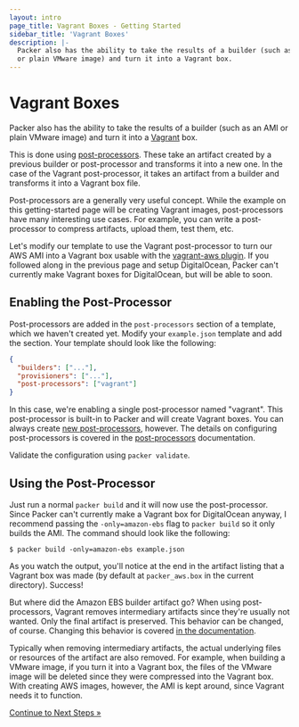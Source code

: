 ```yaml
---
layout: intro
page_title: Vagrant Boxes - Getting Started
sidebar_title: 'Vagrant Boxes'
description: |-
  Packer also has the ability to take the results of a builder (such as an AMI
  or plain VMware image) and turn it into a Vagrant box.
---
```


# Vagrant Boxes

Packer also has the ability to take the results of a builder (such as an AMI or
plain VMware image) and turn it into a [Vagrant](https://www.vagrantup.com) box.

This is done using [post-processors](/docs/templates/post-processors).
These take an artifact created by a previous builder or post-processor and
transforms it into a new one. In the case of the Vagrant post-processor, it
takes an artifact from a builder and transforms it into a Vagrant box file.

Post-processors are a generally very useful concept. While the example on this
getting-started page will be creating Vagrant images, post-processors have many
interesting use cases. For example, you can write a post-processor to compress
artifacts, upload them, test them, etc.

Let's modify our template to use the Vagrant post-processor to turn our AWS AMI
into a Vagrant box usable with the [vagrant-aws
plugin](https://github.com/mitchellh/vagrant-aws). If you followed along in the
previous page and setup DigitalOcean, Packer can't currently make Vagrant boxes
for DigitalOcean, but will be able to soon.

## Enabling the Post-Processor

Post-processors are added in the `post-processors` section of a template, which
we haven't created yet. Modify your `example.json` template and add the section.
Your template should look like the following:

```json
{
  "builders": ["..."],
  "provisioners": ["..."],
  "post-processors": ["vagrant"]
}
```

In this case, we're enabling a single post-processor named "vagrant". This
post-processor is built-in to Packer and will create Vagrant boxes. You can
always create [new post-processors](/docs/extending/custom-post-processors), however.
The details on configuring post-processors is covered in the
[post-processors](/docs/templates/post-processors) documentation.

Validate the configuration using `packer validate`.

## Using the Post-Processor

Just run a normal `packer build` and it will now use the post-processor. Since
Packer can't currently make a Vagrant box for DigitalOcean anyway, I recommend
passing the `-only=amazon-ebs` flag to `packer build` so it only builds the AMI.
The command should look like the following:

```text
$ packer build -only=amazon-ebs example.json
```

As you watch the output, you'll notice at the end in the artifact listing that a
Vagrant box was made (by default at `packer_aws.box` in the current directory).
Success!

But where did the Amazon EBS builder artifact go? When using post-processors,
Vagrant removes intermediary artifacts since they're usually not wanted. Only
the final artifact is preserved. This behavior can be changed, of course.
Changing this behavior is covered [in the
documentation](/docs/templates/post-processors).

Typically when removing intermediary artifacts, the actual underlying files or
resources of the artifact are also removed. For example, when building a VMware
image, if you turn it into a Vagrant box, the files of the VMware image will be
deleted since they were compressed into the Vagrant box. With creating AWS
images, however, the AMI is kept around, since Vagrant needs it to function.

[Continue to Next Steps &raquo;](/intro/getting-started/next)
